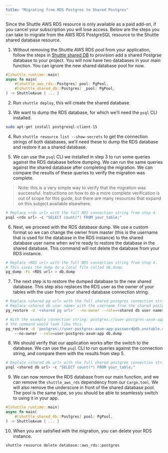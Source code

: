 ```yaml
---
title: "Migrating from RDS Postgres to Shared Postgres"
---
```


Since the Shuttle AWS RDS resource is only available as a paid add-on, if you cancel your
subscription you will lose access. Below are the steps you can take to migrate from the
AWS RDS PostgreSQL resource to the Shuttle shared database resource.

1. Without removing the Shuttle AWS RDS pool from your application, follow the steps in
[Shuttle shared DB](/resources/shuttle-shared-db) to provision add a shared Postgrse database to
your project. You will now have two databases in your main function. You can ignore the
new shared database pool for now.

```rust
#[shuttle_runtime::main]
async fn main(
    #[shuttle_aws_rds::Postgres] pool: PgPool,
    #[shuttle_shared_db::Postgres] _pool: PgPool,
) -> ShuttleAxum { ... }
```

2. Run `shuttle deploy`, this will create the shared database.

3. We want to dump the RDS database, for which we'll need the `psql` CLI installed.

```bash
sudo apt-get install postgresql-client-15
```

4. Run `shuttle resource list --show-secrets` to get the connection strings of both
databases, we'll need these to dump the RDS database and restore it as a shared database.

5. We can use the `psql` CLI we installed in step 3 to run some queries against the RDS
database before dumping. We can run the same queries against the shared database after
completing the migration. We can compare the results of these queries to verify the
migration was complete.

> Note: this is a very simple way to verify that the migration was successful. Instructions
> on how to do a more complete verification is out of scope for this guide, but there are
> many resources that expand on this subject available elsewhere.

```bash
# Replace <rds url> with the full RDS connection string from step 4.
psql <rds url> -c "SELECT count(*) FROM your_table;"
```

6. Next, we proceed with the RDS database dump. We use a custom format so we can change the
owner from master (this is the username that is used for the database in the RDS instance) to
the shared database user name when we're ready to restore the database in the shared database.
This command will not delete the database from your RDS instance.

```bash
# Replace <RDS url> with the full RDS connection string from step 4.
# This saves the dump do a local file called db.dump.
pg_dump -Fc <RDS url> > db.dump
```

7. The next step is to restore the dumped database to the new shared database. This step also replaces
the RDS user as the owner of your tables with the user from your shared database connection string.

```bash
# Replace <shared pg url> with the full shared postgres connection string from step 4.
# Replace <shared db user name> with the username from the shared postgres connection string.
pg_restore -d '<shared pg url>' --no-owner --role=<shared db user name> db.dump

# With the example connection string: postgres://user-postgres-axum-app:password@db.unstable.shuttle.rs:5432/db-postgres-axum-app,
# the command would look like this.
pg_restore -d 'postgres://user-postgres-axum-app:password@db.unstable.shuttle.rs:5432/db-postgres-axum-app' \ 
    --no-owner --role=user-postgres-axum-app db.dump
```

8. We should verify that our application works after the switch to the database. We can use the `psql` CLI to
run queries against the connection string, and compare them with the results from step 5.

```bash
# Replace <shared db url> with the full shared postgres connection string from step 4.
psql <shared db url> -c "SELECT count(*) FROM your_table;"
```

9. We can now remove the RDS database from our main function, and we can remove the `shuttle_aws_rds`
dependency from our `Cargo.toml`. We will also remove the underscore in front of the shared database
pool. The pool is the same type, so you should be able to seamlessly switch to using it in your app.

```rust
#[shuttle_runtime::main]
async fn main(
    #[shuttle_shared_db::Postgres] pool: PgPool,
) -> ShuttleAxum { ... }
```

10. When you are satisfied with the migration, you can delete your RDS instance.

```bash
shuttle resource delete database::aws_rds::postgres
```
